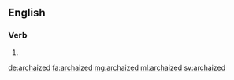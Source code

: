==English==

===Verb===
{{head|en|verb form}}

# {{en-past of|archaize}}

[[de:archaized]]
[[fa:archaized]]
[[mg:archaized]]
[[ml:archaized]]
[[sv:archaized]]